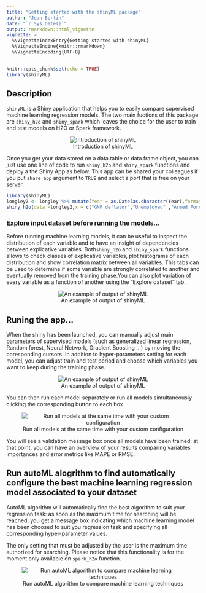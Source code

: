 ```yaml
---
title: "Getting started with the shinyML package"
author: "Jean Bertin"
date: "`r Sys.Date()`"
output: rmarkdown::html_vignette
vignette: >
  %\VignetteIndexEntry{Getting started with shinyML}
  %\VignetteEngine{knitr::rmarkdown}
  %\VignetteEncoding{UTF-8}
---
```


```r
knitr::opts_chunk$set(echo = TRUE)
library(shinyML)
```



## Description

  `shinyML` is a Shiny application that helps you to easily compare supervised machine learning regression models. The two main fuctions of this package are `shiny_h2o` and `shiny_spark` which leaves the choice for the user to train and test models on H2O or Spark framework. 
  
  
<center>
![Introduction of shinyML](shinyML.png)
</center>


  Once you get your data stored on a data.table or data.frame object, you can just use one line of code to run `shiny_h2o` and `shiny_spark` functions and deploy a the Shiny App as below. This app can be shared your colleagues if you put `share_app` argument to `TRUE` and select a port that is free on your server. 

```r

library(shinyML)
longley2 <- longley %>% mutate(Year = as.Date(as.character(Year),format = "%Y"))
shiny_h2o(data =longley2,x = c("GNP_deflator","Unemployed" ,"Armed_Forces","Employed"),y = "GNP",date_column = "Year",share_app = TRUE,port = 3951)
```

### Explore input dataset before running the models...
  Before running machine learning models, it can be useful to inspect the distribution of each variable and to have an insight of dependencies between explicative variables. Both`shiny_h2o` and `shiny_spark` functions allows to check classes of explicative variables, plot histograms of each distribution and show correlation matrix between all variables. This tabs can be used to determine if some variable are strongly correlated to another and eventually removed from the training phase.You can also plot variation of every variable as a function of another using the "Explore dataset" tab. 

<center>
![An example of output of shinyML](explore_data.gif)
</center>



## Runing the app...

  When the shiny has been launched, you can manually adjust main parameters of supervised models (such as generalized linear regression, Random forest, Neural Network, Gradient Boosting ...) by moving the coresponding cursors. 
In addition to hyper-parameters setting for each model, you can adjust train and test period and choose which variables you want to keep during the training phase. 


<center>
![An example of output of shinyML](one_model.gif)
</center>



  You can then run each model separately or run all models simultaneously clicking the corresponding button to each box.  
  
  
<center>
![Run all models at the same time with your custom configuration](all_models.gif)
</center>

  You will see a validation message box once all models have been trained: at that point, you can have an overview of your results comparing variables importances and error metrics like MAPE  or RMSE.


## Run autoML alogrithm to find automatically configure the best machine learning regression model associated to your dataset 


  AutoML algorithm will automatically find the best algorithm to suit your regression task: as soon as the maximum time for searching will be reached, you get a message box indicating which machine learning model has been choosed to suit you regression task and specifying all corresponding hyper-parameter values.   

  The only setting that must be adjusted by the user is the maximum time authorized for searching. 
Please notice that this functionality is for the moment only available on `spark_h2o` function. 

<center>
![Run autoML algorithm to compare machine learning techniques](auto_ML.gif)
</center>



